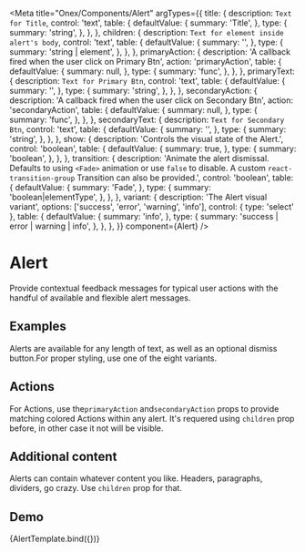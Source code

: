 <!-- Alert.mdx -->


<Meta
  title="Onex/Components/Alert"
  argTypes={{
    title: {
      description: `Text for Title`,
      control: 'text',
      table: {
        defaultValue: {
          summary: 'Title',
        },
        type: {
          summary: 'string',
        },
      },
    },
    children: {
      description: `Text for element inside alert's body`,
      control: 'text',
      table: {
        defaultValue: {
          summary: '',
        },
        type: {
          summary: 'string | element',
        },
      },
    },
    primaryAction: {
      description: 'A callback fired when the user click on Primary Btn',
      action: 'primaryAction',
      table: {
        defaultValue: {
          summary: null,
        },
        type: {
          summary: 'func',
        },
      },
    },
    primaryText: {
      description: `Text for Primary Btn`,
      control: 'text',
      table: {
        defaultValue: {
          summary: '',
        },
        type: {
          summary: 'string',
        },
      },
    },
    secondaryAction: {
      description: 'A callback fired when the user click on Secondary Btn',
      action: 'secondaryAction',
      table: {
        defaultValue: {
          summary: null,
        },
        type: {
          summary: 'func',
        },
      },
    },
    secondaryText: {
      description: `Text for Secondary Btn`,
      control: 'text',
      table: {
        defaultValue: {
          summary: '',
        },
        type: {
          summary: 'string',
        },
      },
    },
    show: {
      description: 'Controls the visual state of the Alert.',
      control: 'boolean',
      table: {
        defaultValue: {
          summary: true,
        },
        type: {
          summary: 'boolean',
        },
      },
    },
    transition: {
      description:
        'Animate the alert dismissal. Defaults to using ```<Fade>``` animation or use ```false``` to disable. A custom ```react-transition-group``` Transition can also be provided.',
      control: 'boolean',
      table: {
        defaultValue: {
          summary: 'Fade',
        },
        type: {
          summary: 'boolean|elementType',
        },
      },
    },
    variant: {
      description: 'The Alert visual variant',
      options: ['success', 'error', 'warning', 'info'],
      control: { type: 'select' },
      table: {
        defaultValue: {
          summary: 'info',
        },
        type: {
          summary: 'success | error | warning | info',
        },
      },
    },
  }}
  component={Alert}
/>


# Alert

Provide contextual feedback messages for typical user actions with the handful of available and flexible alert messages.

## Examples

Alerts are available for any length of text, as well as an optional dismiss button.For proper styling, use one of the eight variants.

<Canvas>
  <Story name="Examples" story={stories.Examples} />
</Canvas>

## Actions

For Actions, use the`primaryAction` and`secondaryAction` props to provide matching colored Actions within any alert. It's requered using `children` prop before, in other case it not will be visible.

<Canvas>
  <Story name="Actions" story={stories.Actions} />
</Canvas>

## Additional content

Alerts can contain whatever content you like. Headers, paragraphs, dividers, go crazy. Use `children` prop for that.

<Canvas>
  <Story name="AdditionalContent" story={stories.AdditionalContent} />
</Canvas>

## Demo

<Canvas>
  <Story
    name="Demo"
    args={{
      title: 'This is a demo warning alert!',
      variant: 'warning',
      show: true,
    }}
  >
    {AlertTemplate.bind({})}
  </Story>
</Canvas>

<ArgsTable story="Demo" />
